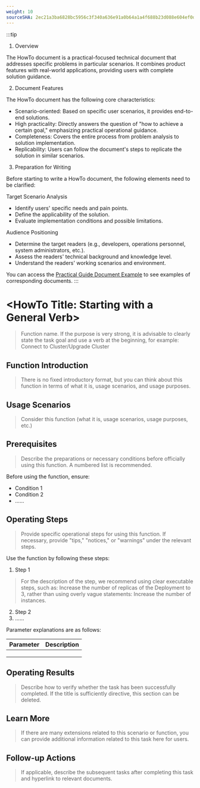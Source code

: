 ```yaml
---
weight: 10
sourceSHA: 2ec21a3ba6828bc5956c3f340a636e91a0b64a1a4f688b23d088e604ef0dfc32
---
```


:::tip
1. Overview

The HowTo document is a practical-focused technical document that addresses specific problems in particular scenarios. It combines product features with real-world applications, providing users with complete solution guidance.

2. Document Features

The HowTo document has the following core characteristics:

- Scenario-oriented: Based on specific user scenarios, it provides end-to-end solutions.
- High practicality: Directly answers the question of "how to achieve a certain goal," emphasizing practical operational guidance.
- Completeness: Covers the entire process from problem analysis to solution implementation.
- Replicability: Users can follow the document's steps to replicate the solution in similar scenarios.

3. Preparation for Writing

Before starting to write a HowTo document, the following elements need to be clarified:

Target Scenario Analysis

- Identify users' specific needs and pain points.
- Define the applicability of the solution.
- Evaluate implementation conditions and possible limitations.

Audience Positioning

- Determine the target readers (e.g., developers, operations personnel, system administrators, etc.).
- Assess the readers' technical background and knowledge level.
- Understand the readers' working scenarios and environment.

You can access the [Practical Guide Document Example](https://product-doc-guide.alauda.cn/template/howto/example.html) to see examples of corresponding documents.
:::

# \<HowTo Title: Starting with a General Verb\>

> Function name. If the purpose is very strong, it is advisable to clearly state the task goal and use a verb at the beginning, for example: Connect to Cluster/Upgrade Cluster

## Function Introduction

> There is no fixed introductory format, but you can think about this function in terms of what it is, usage scenarios, and usage purposes.

## Usage Scenarios

> Consider this function (what it is, usage scenarios, usage purposes, etc.)

## Prerequisites

> Describe the preparations or necessary conditions before officially using this function. A numbered list is recommended.

Before using the function, ensure:

- Condition 1
- Condition 2
- ......

## Operating Steps

> Provide specific operational steps for using this function. If necessary, provide "tips," "notices," or "warnings" under the relevant steps.

Use the function by following these steps:

1. Step 1

> For the description of the step, we recommend using clear executable steps, such as: Increase the number of replicas of the Deployment to 3, rather than using overly vague statements: Increase the number of instances.

2. Step 2
3. ......

Parameter explanations are as follows:

| **Parameter** | **Description** |
| ------ | ------ |
|        |        |
|        |        |
|        |        |

## Operating Results

> Describe how to verify whether the task has been successfully completed. If the title is sufficiently directive, this section can be deleted.

## Learn More

> If there are many extensions related to this scenario or function, you can provide additional information related to this task here for users.

## Follow-up Actions

> If applicable, describe the subsequent tasks after completing this task and hyperlink to relevant documents.
